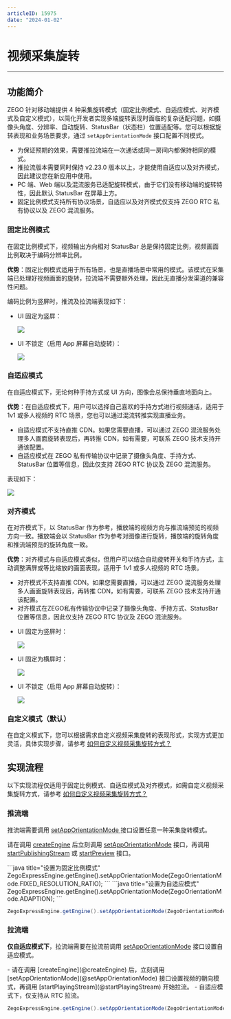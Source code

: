 ```yaml
---
articleID: 15975
date: "2024-01-02"
---
```

# 视频采集旋转

- - -

## 功能简介

ZEGO 针对移动端提供 4 种采集旋转模式（固定比例模式、自适应模式、对齐模式及自定义模式），以简化开发者实现多端旋转表现时面临的复杂适配问题，如摄像头角度、分辨率、自动旋转、StatusBar（状态栏）位置适配等。您可以根据旋转表现和业务场景要求，通过 `setAppOrientationMode` 接口配置不同模式。

<Warning title="注意">


- 为保证预期的效果，需要推拉流端在一次通话或同一房间内都保持相同的模式。
- 推拉流版本需要同时保持 v2.23.0 版本以上，才能使用自适应以及对齐模式，因此建议您在新应用中使用。
- PC 端、Web 端以及混流服务已适配旋转模式，由于它们没有移动端的旋转特性，因此默认 StatusBar 在屏幕上方。
- 固定比例模式支持所有协议场景，自适应以及对齐模式仅支持 ZEGO RTC 私有协议以及 ZEGO 混流服务。
</Warning>

### 固定比例模式

在固定比例模式下，视频输出方向相对 StatusBar 总是保持固定比例，视频画面比例取决于编码分辨率比例。

**优势**：固定比例模式适用于所有场景，也是直播场景中常用的模式。该模式在采集端已处理好视频画面的旋转，拉流端不需要额外处理，因此无直播分发渠道的兼容性问题。

编码比例为竖屏时，推流及拉流端表现如下：

- UI 固定为竖屏：

  <Frame width="512" height="auto" caption="">
  <img src="https://doc-media.zego.im/sdk-doc/Pics/Express/collection_rotate/fixed_UI_vertical.jpg" />
  </Frame>

- UI 不锁定（启用 App 屏幕自动旋转）：

  <Frame width="512" height="auto" caption="">
  <img src="https://doc-media.zego.im/sdk-doc/Pics/Express/collection_rotate/fixed_UI_rotate.jpg" />
  </Frame>

### 自适应模式

在自适应模式下，无论何种手持方式或 UI 方向，图像会总保持垂直地面向上。

**优势**：在自适应模式下，用户可以选择自己喜欢的手持方式进行视频通话，适用于 1v1 或多人视频的 RTC 场景，您也可以通过混流转推实现直播业务。

<Warning title="注意">


- 自适应模式不支持直推 CDN。如果您需要直播，可以通过 ZEGO 混流服务处理多人画面旋转表现后，再转推 CDN，如有需要，可联系 ZEGO 技术支持开通该配置。 
- 自适应模式在 ZEGO 私有传输协议中记录了摄像头角度、手持方式、StatusBar 位置等信息，因此仅支持 ZEGO RTC 协议及 ZEGO 混流服务。
</Warning>

表现如下：

<Frame width="512" height="auto" caption="">
  <img src="https://doc-media.zego.im/sdk-doc/Pics/Express/collection_rotate/Adaptive_mode.jpg" />
</Frame>

### 对齐模式

在对齐模式下，以 StatusBar 作为参考，播放端的视频方向与推流端预览的视频方向一致。播放端会以 StatusBar 作为参考对图像进行旋转，播放端的旋转角度和推流端预览的旋转角度一致。

**优势**：对齐模式与自适应模式类似，但用户可以结合自动旋转开关和手持方式，主动调整满屏或等比缩放的画面表现，适用于 1v1 或多人视频的 RTC 场景。

<Warning title="注意">


- 对齐模式不支持直推 CDN。如果您需要直播，可以通过 ZEGO 混流服务处理多人画面旋转表现后，再转推 CDN，如有需要，可联系 ZEGO 技术支持开通该配置。
- 对齐模式在ZEGO私有传输协议中记录了摄像头角度、手持方式、StatusBar 位置等信息，因此仅支持 ZEGO RTC 协议及 ZEGO 混流服务。
</Warning>

- UI 固定为竖屏时：

    <Frame width="512" height="auto" caption="">
    <img src="https://doc-media.zego.im/sdk-doc/Pics/Express/collection_rotate/alignment_UI_vertical.jpg" />
    </Frame>

- UI 固定为横屏时：

    <Frame width="512" height="auto" caption="">
    <img src="https://doc-media.zego.im/sdk-doc/Pics/Express/collection_rotate/alignment_UI_horizontal.jpg" />
    </Frame>

- UI 不锁定（启用 App 屏幕自动旋转）：

    <Frame width="512" height="auto" caption="">
    <img src="https://doc-media.zego.im/sdk-doc/Pics/Express/collection_rotate/alignment_UI_rotate.jpg" />
    </Frame>

### 自定义模式（默认）

在自定义模式下，您可以根据需求自定义视频采集旋转的表现形式，实现方式更加灵活，具体实现步骤，请参考 [如何自定义视频采集旋转方式？](http://doc-zh.zego.im/faq/express_video_capture_rotation?product=ExpressVideo&platform=ios)


## 实现流程

<Warning title="注意">


以下实现流程仅适用于固定比例模式、自适应模式及对齐模式，如需自定义视频采集旋转方式，请参考 [如何自定义视频采集旋转方式？](http://doc-zh.zego.im/faq/express_video_capture_rotation?product=ExpressVideo&platform=android)
</Warning>

### 推流端

推流端需要调用 [setAppOrientationMode ](@setAppOrientationMode) 接口设置任意一种采集旋转模式。

<Warning title="注意">


请在调用 [createEngine](@createEngine) 后立刻调用 [setAppOrientationMode](@setAppOrientationMode) 接口，再调用 [startPublishingStream](@startPublishingStream) 或 [startPreview](@startPreview) 接口。
</Warning>

<CodeGroup>
  ```java title="设置为固定比例模式"
ZegoExpressEngine.getEngine().setAppOrientationMode(ZegoOrientationMode.FIXED_RESOLUTION_RATIO);
  ```
  ```java title="设置为自适应模式"
ZegoExpressEngine.getEngine().setAppOrientationMode(ZegoOrientationMode.ADAPTION);
  ```

  ```java title="设置为对齐模式"
ZegoExpressEngine.getEngine().setAppOrientationMode(ZegoOrientationMode.ALIGNMENT);
  ```
</CodeGroup>

### 拉流端

**仅自适应模式下**，拉流端需要在拉流前调用 [setAppOrientationMode](@setAppOrientationMode) 接口设置自适应模式。

<Warning title="注意">
- 请在调用 [createEngine](@createEngine) 后，立刻调用 [setAppOrientationMode](@setAppOrientationMode) 接口设置视频的朝向模式，再调用 [startPlayingStream](@startPlayingStream) 开始拉流。 
- 自适应模式下，仅支持从 RTC 拉流。
</Warning>

```java
ZegoExpressEngine.getEngine().setAppOrientationMode(ZegoOrientationMode.ADAPTION);
```
